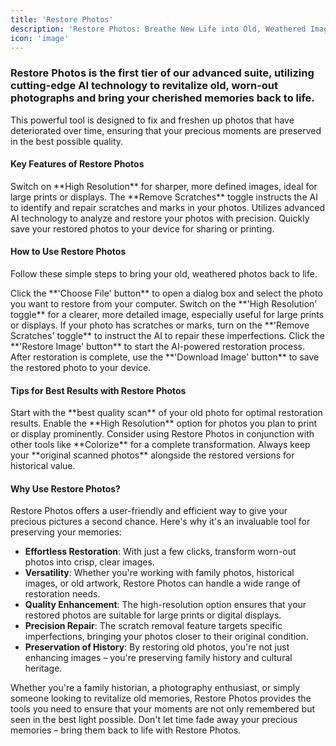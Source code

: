 ---
title: 'Restore Photos'
description: 'Restore Photos: Breathe New Life into Old, Weathered Images'
icon: 'image'
---

### Restore Photos is the first tier of our advanced suite, utilizing cutting-edge AI technology to revitalize old, worn-out photographs and bring your cherished memories back to life.

This powerful tool is designed to fix and freshen up photos that have deteriorated over time, ensuring that your precious moments are preserved in the best possible quality.

#### Key Features of Restore Photos
<CardGroup cols={2}>
  <Card title="High-Resolution Enhancement" icon="up-right-and-down-left-from-center">
    Switch on **High Resolution** for sharper, more defined images, ideal for large prints or displays.
  </Card>
  <Card title="Scratch Removal" icon="eraser">
    The **Remove Scratches** toggle instructs the AI to identify and repair scratches and marks in your photos.
  </Card>
  <Card title="AI-Powered Restoration" icon="wand-magic-sparkles">
    Utilizes advanced AI technology to analyze and restore your photos with precision.
  </Card>
  <Card title="Easy Download" icon="download">
    Quickly save your restored photos to your device for sharing or printing.
  </Card>
</CardGroup>

#### How to Use Restore Photos

Follow these simple steps to bring your old, weathered photos back to life.

<AccordionGroup>
  <Accordion title="Step 1: Select Your Photo" icon="file-image">
    Click the **'Choose File' button** to open a dialog box and select the photo you want to restore from your computer.
  </Accordion>
  <Accordion title="Step 2: Enhance Resolution (Optional)" icon="up-right-and-down-left-from-center">
    Switch on the **'High Resolution' toggle** for a clearer, more detailed image, especially useful for large prints or displays.
  </Accordion>
  <Accordion title="Step 3: Remove Scratches (Optional)" icon="eraser">
    If your photo has scratches or marks, turn on the **'Remove Scratches' toggle** to instruct the AI to repair these imperfections.
  </Accordion>
  <Accordion title="Step 4: Initiate Restoration" icon="wand-magic-sparkles">
    Click the **'Restore Image' button** to start the AI-powered restoration process.
  </Accordion>
  <Accordion title="Step 5: Download Your Restored Photo" icon="download">
    After restoration is complete, use the **'Download Image' button** to save the restored photo to your device.
  </Accordion>
</AccordionGroup>

#### Tips for Best Results with Restore Photos

<AccordionGroup>
  <Accordion title="Choose High-Quality Scans" icon="scanner">
    Start with the **best quality scan** of your old photo for optimal restoration results.
  </Accordion>
  <Accordion title="Use High Resolution for Important Photos" icon="up-right-and-down-left-from-center">
    Enable the **High Resolution** option for photos you plan to print or display prominently.
  </Accordion>
  <Accordion title="Combine with Other Tools" icon="layer-group">
    Consider using Restore Photos in conjunction with other tools like **Colorize** for a complete transformation.
  </Accordion>
  <Accordion title="Preserve Originals" icon="copy">
    Always keep your **original scanned photos** alongside the restored versions for historical value.
  </Accordion>
</AccordionGroup>

#### Why Use Restore Photos?

Restore Photos offers a user-friendly and efficient way to give your precious pictures a second chance. Here's why it's an invaluable tool for preserving your memories:

- **Effortless Restoration**: With just a few clicks, transform worn-out photos into crisp, clear images.
- **Versatility**: Whether you're working with family photos, historical images, or old artwork, Restore Photos can handle a wide range of restoration needs.
- **Quality Enhancement**: The high-resolution option ensures that your restored photos are suitable for large prints or digital displays.
- **Precision Repair**: The scratch removal feature targets specific imperfections, bringing your photos closer to their original condition.
- **Preservation of History**: By restoring old photos, you're not just enhancing images – you're preserving family history and cultural heritage.

Whether you're a family historian, a photography enthusiast, or simply someone looking to revitalize old memories, Restore Photos provides the tools you need to ensure that your moments are not only remembered but seen in the best light possible. Don't let time fade away your precious memories – bring them back to life with Restore Photos.
